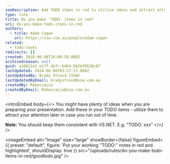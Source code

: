 ```yaml
---
seoDescription: Add TODO items in red to utilize ideas and attract attention later.
type: rule
title: Do you make 'TODO' items in red?
uri: do-you-make-todo-items-in-red
authors:
  - title: Adam Cogan
    url: https://ssw.com.au/people/adam-cogan
related:
  - todo-tasks
redirects: []
created: 2010-06-08T10:06:59.000Z
archivedreason: null
guid: a10811e1-e17f-4b7c-bdb4-bb2bf0528c8f
lastUpdated: 2024-06-08T03:27:17.000Z
lastUpdatedBy: Brady Stroud [SSW]
lastUpdatedByEmail: bradystroud@ssw.com.au
createdBy: RebeccaLiu
createdByEmail: RebeccaLiu@ssw.com.au
---
```


<introEmbed
  body={<>
You might have plenty of ideas when you are preparing your presentation. Add these in your TODO items - utilize them to attract your attention later in case you run out of time.

**Note:** You should keep them consistent with VS.NET. E.g. “TODO: xxx”
  </>}
/>

<imageEmbed
  alt="Image"
  size="large"
  showBorder={false}
  figureEmbed={{
    preset: "default",
    figure: 'Put your working "TODO:" notes in red and highlighted',
    shouldDisplay: true
  }}
  src="/uploads/rules/do-you-make-todo-items-in-red/goodtodo.jpg"
/>
